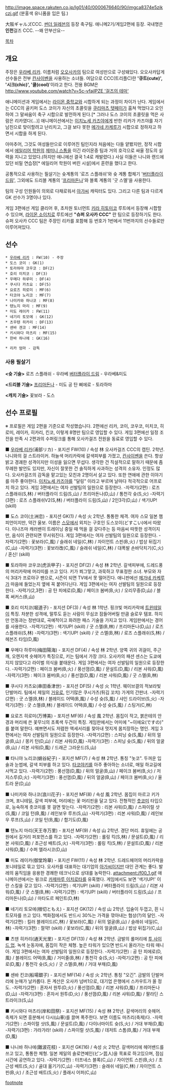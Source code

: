 http://image.space.rakuten.co.jp/lg01/40/0000676640/90/imgca8374e5zikczj.gif
(분홍색 유니폼을 입은 팀.)

大阪ギャルズCCC. [[썬더 일레븐]]의 등장 축구팀. 애니메2기/게임2편에 등장. 국내명은 '''인천'''걸즈 CCC. --왜 안부산요--

[[목차]]

== 개요 ==

주장은 [[우라베 리카]]. 이름처럼 [[오오사카]]의 팀으로 여성만으로 구성돼있다. 오오사카답게 선수들은 전부 [[칸사이벤]]을 사용하는 소녀들. 여담으로 CCC(트리플C)란 ''''큐트(cute)', '시크(chic)', '쿨(cool)''''이라고 한다. 전용 BGM은 [[http://www.youtube.com/watch?v=5c-vfajlPZE '걸즈의 테마']]

애니메이션과 게임에서는 [[라이몬 중학교]]와 시합하게 되는 과정이 차이가 난다. 게임에서는 CCC의 골키퍼 도스 코이가 자신의 초콜릿을 [[쿠리마츠 텟페이]]가 훔쳐 먹었다고 오인하여 그 말싸움이 축구 시합으로 발전하게 된다.[* 그러나 도스 코이의 초콜릿을 먹은 사람은 리카였다(…)] 애니메이션에서는 [[이치노세 카즈야]]에게 반한 리카가 카즈야를 자기 남친으로 맞이할려고 난리치고, 그걸 보다 못한 [[메가네 카케루]]가 시합으로 정하자고 하면서 시합을 하게 된다.

아마추어, 그것도 여성들만으로 이루어진 팀인지라 처음에는 다들 얕봤지만, 정작 시합에서 [[에일리어 학원]]의 [[제미니 스톰]]을 이긴 라이몬중 팀과 거의 호각으로 싸울 정도의 실력을 지니고 있었다.(하지만 애니에선 결국 1:4로 캐발렸다.) 사실 이들은 나니와 랜드에 있던 비밀 연습장[* 에일리어 학원이 버린 시설]에서 훈련을 했다고 한다.

공통적으로 사용하는 필살기는 슛계통의 '로즈 스플래쉬'와 슛 계통 합체기 '[[버터플라이 드림]]', 그외에도 드리블 계통의 '[[프리마돈나]]'와 블록 계통의 '굿 스멜'을 사용한다.

팀의 구성 인원들이 의외로 다채로워서 [[아가씨]] 캐릭터도 있다. 그리고 다른 팀과 다르게 GK 선수가 3명이나 있다.

게임 3편에선 게임 클리어 후, 초차원 토너먼트 [[키라 히토미코]] 루트에서 등장해 시합할 수 있으며, [[라이몬 소이치로]] 루트에선 '''"슈퍼 오사카 CCC"''' 란 팀으로 등장하기도 한다. 슈퍼 오사카 CCC 팀은 주장인 리카를 포함해 등 번호가 1번에서 11번까지의 선수들로만 이루어져있다.

== 선수 == 
 * [[우라베 리카]] : FW(10) - 주장
 * 도스 코이 : GK(1)
 * 토라하마 코우코 : DF(2)
 * 호리 미치코 : DF(3)
 * 우메다 하루미 : DF(4)
 * 쿠시다 카츠요 : DF(5)
 * 요로즈 히로미 : MF(6)
 * 타코야 노리코 : MF(7)
 * 나미카와 하나코 : MF(8)
 * 텐노지 마리 : MF(9)
 * 미도 레이카 : FW(11)
 * 네기리 토모에 : GK(12)
 * 츠우텐 히카리 : DF(13)
 * 센바 겐코 : MF(14)
 * 키시와다 마츠리 : MF(15)
 * 한바 하나에 : GK(16)

 * 리카 엄마 - 감독

=== 사용 필살기 ===
'''<슛 기술>'''
로즈 스플래쉬 - 우라베
[[버터플라이 드림]] - 우라베&미도

'''<드리블 기술>'''
[[프리마돈나]] - 미도
공 탄 삐에로 - 토라하마

'''<캐치 기술>'''
꽃보라 - 도스

== 선수 프로필 ==
※ 프로필은 게임 2편을 기준으로 작성했습니다. 2편에선 리카, 코이, 코우코, 미치코, 히로미, 레이카, 히카리, 킨코, 이렇게 8명만 팀으로 영입할 수 있다. 게임 3편에선 일정 조전을 만족 시 2편과의 수퍼링크를 통해 오사카걸즈 전원을 동료로 영입할 수 있다.

■ [[우라베 리카]](浦部リカ) - 포지션 FW(10) / 속성 林 
오사카걸즈 CCC의 캡틴. 2학년. 나니와의 걸 스트라이커. 하늘색 머리카락에 갈색피부를 가졌고, [[칸사이벤]]을 쓴다. 항상 밝고 경괘한 성격이지만 이성을 잃으면 무섭다. 생각한 건 직설적으로 말하기 때문에 좀 무례한 발언도 있지만, 자신이 잘못한 건 솔직하게 사과하는 성격의 소유자. 인정도 많다. 오사카걸즈의 감독을 맡고있는 모친과 2명이서 살고 있다. 또한 연애에 관한 이야기를 아주 좋아한다. [[이치노세 카즈야]]를 "달링" 이라고 부르며 날마다 적극적으로 어프로치 하고 있다. 게임 3편에서는 여자 선발팀의 일원으로 등장한다.
-자력기(2편) : 로즈 스플래쉬(S,林) / 버터플라이 드림(S,山) / 프리마돈나(D,山) / 통천각 슛(S,火)
-자력기(3편) : 로즈 스플래쉬V2(S,林) / 버터플라이 드림(S,山) / 2인3각(D,山) / 색기UP! (skill)

■ 도스 코이(土洲恋) - 포지션 GK(1) / 속성 火
2학년. 통통한 체격. 여자 스모 일본 챔피언이지만, 약간 울보. 이름은 [[스모]]에서 외치는 구호인 도스꼬이(どすこい)에서 따왔다. 이나즈마 캐러밴이 트레이닝 중일 때 먹을 걸 갖다주는 등 마음씨 따뜻한 성격이지만, 음식이 관련되면 무서워진다. 게임 3편에서는 여자 선발팀의 일원으로 등장한다.
-자력기(2편) : 꽃보라(C,風) / 슬래쉬 네일(C,林) / 자이언트 스핀(B,火) / 밥상 뒤집기(C,山)
-자력기(3편) : 꽃보라改(C,風) / 슬래쉬 네일(C,林) / 대폭발 손바닥치기(C,火) / 혼신! (skill)

■ 토라하마 코우코(虎浜甲子) - 포지션 DF(2) / 속성 林
2학년. 갈색피부에, 드레드풍의 머리카락에 머리띠를 쓰고 있다. 키가 쬐그맣고, 과묵하고 무표정한 소녀. 부모와 자식 3대가 프로야구 팬으로, 시즌이 되면 TV에서 못 떨어진다. 애니판에선 [[메가네 카케루]]가 마음에 들었는지 옆에 꼭 붙어다닌다. 게임 3편에서는 여자 선발팀의 일원으로 등장한다.
-자력기(2,3편) : 공 탄 피에로(D,風) / 페이크 봄버(B,火) / 오리무중(D,山) / 블록 써커스(B,山)

■ 호리 미치코(堀道子) - 포지션 DF(3) / 속성 林
1학년. 핑크빛 머리카락에 [[트윈테일]]이 특징. 차분한 성격에, 말투도 듣는 사람이 무심코 잠들어버릴 만큼 슬로우 템포. 하지만 언동과는 정반대로, 곡예적이고 화려한 패스 기술을 가지고 있다. 게임판에서는 경어를 사용한다.
-자력기(2편) : 색기UP! (skill) / 굿 스멜(B,林) / 프리마돈나(D,山) / 로즈 스플래쉬(S,林)
-자력기(3편) : 색기UP! (skill) / 굿 스멜(B,林) / 로즈 스플래쉬(S,林) / 헤븐즈 타임(D,風)

■ 우메다 하루미(梅田陽海) - 포지션 DF(4) / 속성 林
2학년. 양쪽 귀의 귀걸이, 주근깨, 오렌지색 숏헤어가 특징으로, 키는 팀에서 가장 크다. 오사카의 패션 센스는 도쿄에 지지 않았다고 라이벌 의식을 붙태운다. 게임 3편에서는 여자 선발팀의 일원으로 등장한다.
-자력기(2편) : 페이크 봄버(B,火) / 풍선껌(D,風) / 문설트(D,風) / 리본 샤워(D,風)
-자력기(3편) : 페이크 봄버(B,火) / 풍선껌(D,風) / 리본 샤워(D,風) / 굿 스멜(B,林)

■ 쿠시다 카츠요(串田香津世) - 포지션 DF(5) / 속성 火
1학년. 웨이브결의 적보라빛 단발머리. 팀에서 제일의 [[거유]]로, 인기많은 쿠시가츠(튀김 꼬치) 가게의 간판녀.
-자력기(2편) : 굿 스멜(B,林) / 블레이드 어택(B,風) / 수성 슛(S,風) / 샤인 드라이브(S,火)
-자력기(3편) : 굿 스멜(B,林) / 블레이드 어택(B,風) / 수성 슛(S,風) / 스팅거(C,林)

■ 요로즈 히로미(万博美) - 포지션 MF(6) / 속성 風
2학년. 몸집이 작고, 붉은테의 안경과 머리에 쓴 꽃무늬의 초록색 두건이 특징. 게임판에서는 어미에 "~이에요(ですの)" 를 붙여 말한다. 예쁘면서도 저렴한 액세서리를 찾아내 멋지게 몸치장하는 명인. 게임 3편에서는 여자 선발팀의 일원으로 등장한다.
-자력기(2편) : 스피닝 슛(S,風) / 뒤의 얼굴(B,山) / 몽키 턴(D,山) / 리본 샤워(D,風)
-자력기(3편) : 스피닝 슛(S,風) / 뒤의 얼굴(B,山) / 리본 샤워(D,風) / 드래곤 그라운드(S,山)

■ 타니야 노리코(蛸谷紀子) - 포지션 MF(7) / 속성 林
2학년. 통칭 "놋코". 두꺼운 입술과 눈썹에, 갈색 피부를 하고 있다. [[타코야키]]를 아주 좋아하는 소녀로, 매일 하교길에 사먹고 있다.
-자력기(2편) : 풍선껌(D,風) / 뒤의 얼굴(B,山) / 페이크 봄버(B,火) / 저지스루(D,火)
-자력기(3편) : 풍선껌(D,風) / 뒤의 얼굴(B,山) / 페이크 봄버(B,火) / 울트라 문(D,山)

■ 나미카와 하나코(浪川花子) - 포지션 MF(8) / 속성 風
2학년. 몸집이 마르고 키가 크며, 포니테일, 갈색 피부에, 머리에는 꽃 머리핀을 달고 있다. 전형적인 [[츳코미]] 타입으로, 능숙하게 츳코미를 못 걸면 맞는다.
-자력기(2편) : 리본 샤워(D,風) / 스파이럴 샷(S,風) / 코일 턴(B,風) / 레인보우 루프(S,山)
-자력기(3편) : 리본 샤워(D,風) / 레인보우 루프(S,山) / 코일 턴(B,風) / 합기도(D,風)

■ 텐노지 마리(天王寺万里) - 포지션 MF(9) / 속성 山 
2학년. 경단 머리. 휴일에는 공원에서 길거리 퍼포먼스를 하고 있다.
-자력기(2편) : 롤링 킥(S,林) / 문설트(D,風) / 리본 샤워(D,風) / 초근성 배트(S,火)
-자력기(3편) : 롤링 킥(S,林) / 문설트(D,風) / 리본 샤워(D,風) / 수퍼 엘라시코(D,山)

■ 미도 레이카(御堂玲華) - 포지션 FW(11) / 속성 林
2학년. 드레드헤어의 머리카락을 포니테일로 묶고 있다. 오사카를 대표하는 대기업의 [[아가씨]]이지만 대인 관계는 좋다. 발레의 움직임을 응용한 경쾌한 테크닉으로 상대를 농락한다. 
attachment:/f00_1.gif
애니메이션에서는 윙크로 [[카제마루 이치로타]]를 유혹했다. 게임에서도 보면 '색기UP!' 이란 스킬을 갖고 있다.
-자력기(2편) : 색기UP! (skill) / 버터플라이 드림(S,山) / 리본 샤워(D,風) / 굿 스멜(B,林)
-자력기(2편) : 색기UP! (skill) / 버터플라이 드림(S,山) / 프리마돈나(D,山) / 마타도르 페인트(D,林)

■ 네기리 토모에(根切ともえ) - 포지션 GK(12) / 속성 山
2학년. 입술이 두껍고, 흰 니트모자를 쓰고 있다. 백화점에서도 반드시 30%는 가격을 깎아내는 협상(?)의 달인.
-자력기(2편) : 킬러 블레이드(C,林) / 꽃보라(C,風) / 뒤의 얼굴(B,山) / 슬래쉬 네일(C,林)
-자력기(3편) : 절약! (skill) / 꽃보라(C,風) / 뒤의 얼굴(B,山) / 밥상 뒤집기(C,山)

■ 츠덴 히카리(通天光里) - 포지션 DF(13) / 속성 林
2학년. 금발의 롤머리에 [[투 사이드 업]]. 녹색 눈동자에, 몸집이 작은 체형. 높은 타워가 있으면 반드시 올라가는 타워 매니아. 게임 3편에서는 여자 선발팀의 일원으로 등장한다.
-자력기(2편) : 공 탄 피에로(D,風) / 블레이드 어택(B,風) / 거미줄(B,林) / 통천각 슛(S,火)
-자력기(2편) : 공 탄 피에로(D,風) / 통천각 슛(S,火) / 굿 스멜(B,林) / 거대 부채(D,風)

■ 센바 킨코(船場銀子) - 포지션 MF(14) / 속성 火
2학년. 통칭 "오긴". 금발의 단발머리에 눈매가 날카롭다. 돈 계산은 오사카 넘버1으로, 대기업 은행에서 스카우트가 올 정도. 
-자력기(2편) : 혼자서 원투(D,火) / 풍선껌(D,風) / 리본 샤워(D,風) / 프리마돈나(D,山)
-자력기(3편) : 혼자서 원투(D,火) / 풍선껌(D,風) / 리본 샤워(D,風) / 팔라딘 스트라이크(S,山)

■ 키시와다 마츠리(岸和田祭) - 포지션 MF(15) / 속성 林
2학년. 갈색머리의 숏헤어. 축제가 되면 흥분해서 다시(山車)를 끌며 폭주한다. 보면 이름도 마츠리(축제)다.
-자력기(2편) : 스파이럴 샷(S,風) / 문설트(D,風) / 다이너마이트 슛(S,火) / 거대 부채(D,風)
-자력기(3편) : 가라가라! (skill) / 스파이럴 샷(S,風) / 데저트 스톰(B,風) / 거대 부채(D,風)

■ 나니바 하나에(難波花枝) - 포지션 GK(16) / 속성 火
2학년. 갈색머리에 헤어밴드를 쓰고 있고, 통통한 체형. 일본 제일의 솔로연예인(ピン芸人)을 목표로 하고있으며, 점심시간에 공연하고 있다.
-자력기(2편) : 터프네스 블록(C,山) / 자이언트 스핀(B,火) / 초근성 배트(S,火) / 골대 옮기기(C,山)
-자력기(3편) : 슬래쉬 네일(C,林) / 자이언트 스핀(B,火) / 초근성 배트(S,火) / 플래시 어퍼(C,山)

[[footnote]]

